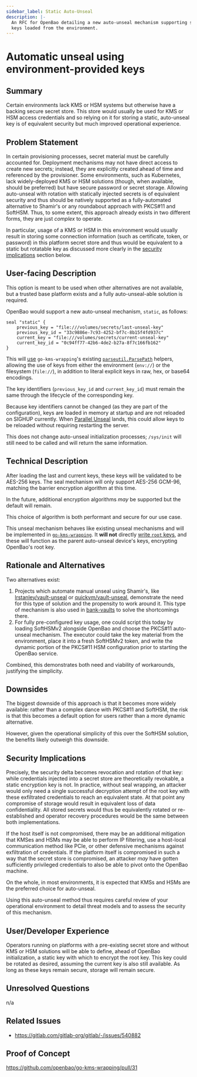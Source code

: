 ```yaml
---
sidebar_label: Static Auto-Unseal
description: |-
  An RFC for OpenBao detailing a new auto-unseal mechanism supporting static
  keys loaded from the environment.
---
```


# Automatic unseal using environment-provided keys

## Summary

Certain environments lack KMS or HSM systems but otherwise have a backing
secure secret store. This store would usually be used for KMS or HSM access
credentials and so relying on it for storing a static, auto-unseal key is of
equivalent security but much improved operational experience.

## Problem Statement

In certain provisioning processes, secret material must be carefully accounted
for. Deployment mechanisms may not have direct access to create new secrets;
instead, they are explicitly created ahead of time and referenced by the
provisioner. Some environments, such as Kubernetes, lack widely-deployed KMS or
HSM solutions (though, when available, should be preferred) but have secure
password or secret storage. Allowing auto-unseal with rotation with statically
injected secrets is of equivalent security and thus should be natively supported
as a fully-automated alternative to Shamir's or any roundabout approach with
PKCS#11 and SoftHSM. Thus, to some extent, this approach already exists in two
different forms, they are just _complex_ to operate.

In particular, usage of a KMS or HSM in this environment would usually result
in storing some connection information (such as certificate, token, or
password) in this platform secret store and thus would be equivalent to a
static but rotatable key as discussed more clearly in the [security
implications](#security-implications) section below.

## User-facing Description

This option is meant to be used when other alternatives are not available,
but a trusted base platform exists and a fully auto-unseal-able solution
is required.

OpenBao would support a new auto-unseal mechanism, `static`, as follows:

```hcl
seal "static" {
    previous_key = "file:///volumes/secrets/last-unseal-key"
    previous_key_id = "33c9886e-7c93-4252-bf7c-8b15f4fd937c"
    current_key = "file:///volumes/secrets/current-unseal-key"
    current_key_id = "0c94ff77-42b6-4de2-b27a-8f7c166fb162"
}
```

This will [use](https://github.com/openbao/go-kms-wrapping/blob/1a1c5b0c79b112d9d08dadc53b4d98c7e5166397/options.go#L159-L181)
`go-kms-wrapping`'s existing [`parseutil.ParsePath`](https://pkg.go.dev/github.com/hashicorp/go-secure-stdlib/parseutil#ParsePath)
helpers, allowing the use of keys from either the environment (`env://`) or
the filesystem (`file://`), in addition to literal explicit keys in raw,
hex, or base64 encodings.

The key identifiers (`previous_key_id` and `current_key_id`) must
remain the same through the lifecycle of the corresponding key.

Because key identifiers cannot be changed (as they are part of the
configuration), keys are loaded in memory at startup and are not reloaded
on SIGHUP currently. When [Parallel Unseal](https://github.com/openbao/openbao/issues/1021)
lands, this could allow keys to be reloaded without requiring restarting
the server.

This does not change auto-unseal initialization processes; `/sys/init` will
still need to be called and will return the same information.

## Technical Description

After loading the last and current keys, these keys will be validated to be
AES-256 keys. The seal mechanism will only support AES-256 GCM-96, matching
the barrier encryption algorithm at this time.

In the future, additional encryption algorithms _may_ be supported but the
default will remain.

This choice of algorithm is both performant and secure for our use case.

This unseal mechanism behaves like existing unseal mechanisms and will be
implemented in [`go-kms-wrapping`](https://github.com/openbao/go-kms-wrapping).
It **will not** directly [write `root` keys](https://github.com/openbao/openbao/issues/1021),
and these will function as the parent auto-unseal device's keys, encrypting
OpenBao's root key.

## Rationale and Alternatives

Two alternatives exist:

1. Projects which automate manual unseal using Shamir's, like
   [lrstanley/vault-unseal](https://github.com/lrstanley/vault-unseal) or
   [quickvm/vault-unseal](https://github.com/quickvm/vault-unseal),
   demonstrate the need for this type of solution and the propensity to
   work around it. This type of mechanism is also used in
   [bank-vaults](https://bank-vaults.dev/docs/concepts/unseal-keys/)
   to solve the shortcomings there.
2. For fully pre-configured key usage, one could script this today by
   loading SoftHSMv2 alongside OpenBao and choose the PKCS#11 auto-unseal
   mechanism. The executor could take the key material from the environment,
   place it into a fresh SoftHSMv2 token, and write the dynamic portion of
   the PKCS#11 HSM configuration prior to starting the OpenBao service.

Combined, this demonstrates both need and viability of workarounds, justifying
the simplicity.

## Downsides

The biggest downside of this approach is that it becomes more widely
available: rather than a complex dance with PKCS#11 and SoftHSM, the risk
is that this becomes a default option for users rather than a more dynamic
alternative.

However, given the operational simplicity of this over the SoftHSM solution,
the benefits likely outweigh this downside.

## Security Implications

Precisely, the security delta becomes revocation and rotation of that key:
while credentials injected into a secret store are theoretically revokable,
a static encryption key is not. In practice, without seal wrapping, an
attacker would only need a single successful decryption attempt of the root
key with these exfiltrated credentials to reach an equivalent state. At that
point any compromise of storage would result in equivalent loss of data
confidentiality. All stored secrets would thus be equivalently rotated or
re-established and operator recovery procedures would be the same between
both implementations.

If the host itself is not compromised, there may be an additional mitigation
that KMSes and HSMs may be able to perform IP filtering, use a host-local
communication method like PCIe, or other defensive mechanisms against
exfiltration of credentials. If the platform itself is compromised in such a
way that the secret store is compromised, an attacker _may_ have gotten
sufficiently privileged credentials to also be able to pivot onto the
OpenBao machine.

On the whole, in most environments, it is expected that KMSs and HSMs are
the preferred choice for auto-unseal.

Using this auto-unseal method thus requires careful review of your
operational environment to detail threat models and to assess the security
of this mechanism.

## User/Developer Experience

Operators running on platforms with a pre-existing secret store and without
KMS or HSM solutions will be able to define, ahead of OpenBao initialization,
a static key with which to encrypt the root key. This key could be rotated
as desired, assuming the current key is also still available. As long as these
keys remain secure, storage will remain secure.

## Unresolved Questions

n/a

## Related Issues

- https://gitlab.com/gitlab-org/gitlab/-/issues/540882

## Proof of Concept

https://github.com/openbao/go-kms-wrapping/pull/31

